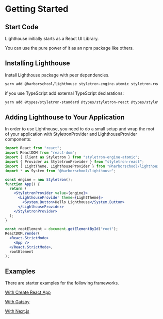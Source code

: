 

# Getting Started


## Start Code

Lighthouse initially starts as a React UI Library.

You can use the pure power of it as an npm package like others.

## Installing Lighthouse

Install Lighthouse package with peer dependencies.

```bash
yarn add @harborschool/lighthouse styletron-engine-atomic styletron-react framer-motion
```

if you use TypeScript add external TypeScript declarations:

```bash
yarn add @types/styletron-standard @types/styletron-react @types/styletron-engine-atomic
```

## Adding Lighthouse to Your Application

In order to use Lighthouse, you need to do a small setup and wrap the root of your application with StyletronProvider and LighthouseProvider components:

```jsx
import React from "react";
import ReactDOM from "react-dom";
import { Client as Styletron } from "styletron-engine-atomic";
import { Provider as StyletronProvider } from "styletron-react";
import { LightTheme, LighthouseProvider } from "@harborschool/lighthouse";
import * as System from "@harborschool/lighthouse";

const engine = new Styletron();
function App() {
  return (
    <StyletronProvider value={engine}>
      <LighthouseProvider theme={LightTheme}>
        <System.Button>Hello Lighthouse</System.Button>
      </LighthouseProvider>
    </StyletronProvider>
  );
}

const rootElement = document.getElementById("root");
ReactDOM.render(
  <React.StrictMode>
    <App />
  </React.StrictMode>,
  rootElement
);
```

## Examples

There are starter examples for the following frameworks.

[With Create React App](/examples/with-cra)

[With Gatsby](/examples/with-gatsby)

[With Next.js](/examples/with-nextjs)


